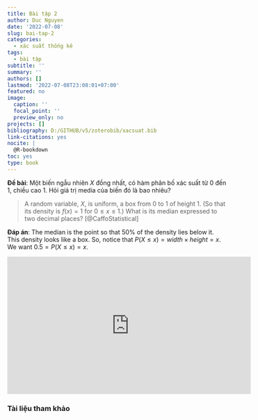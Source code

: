 ```yaml
---
title: Bài tập 2
author: Duc Nguyen
date: '2022-07-08'
slug: bai-tap-2
categories:
  - xác suất thống kê
tags:
  - bài tập
subtitle: ''
summary: ''
authors: []
lastmod: '2022-07-08T23:08:01+07:00'
featured: no
image:
  caption: ''
  focal_point: ''
  preview_only: no
projects: []
bibliography: D:/GITHUB/v5/zoterobib/xacsuat.bib
link-citations: yes
nocite: |
  @R-bookdown
toc: yes
type: book
---
```


**Đề bài**: Một biến ngẫu nhiên $X$ đồng nhất, có hàm phân bố xác suất từ 0 đến 1, chiều cao 1. Hỏi giá trị media của biến đó là bao nhiêu?

> A random variable, $X$, is uniform, a box from $0$ to $1$ of height $1$. (So that its density is $f(x) = 1$ for $0\leq x \leq 1$.) What is its median expressed to two decimal places? [@CaffoStatistical]

**Đáp án**: The median is the point so that 50% of the density lies below it. This density looks like a box. So, notice that $P(X \leq x) = width\times height = x$. We want $0.5 = P(X\leq x) = x$.

<iframe width="560" height="315" src="https://www.youtube.com/embed/UXcarD-1xAM" title="YouTube video player" frameborder="0" allow="accelerometer; autoplay; clipboard-write; encrypted-media; gyroscope; picture-in-picture" allowfullscreen></iframe>

### Tài liệu tham khảo


